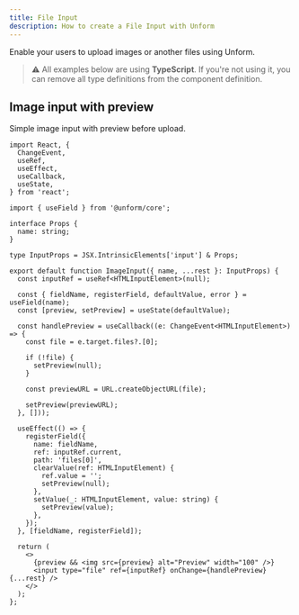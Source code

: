 ```yaml
---
title: File Input
description: How to create a File Input with Unform
---
```


Enable your users to upload images or another files using Unform.

> ⚠️ All examples below are using **TypeScript**. If you're not using it, you can remove all type definitions from the component definition.

## Image input with preview

Simple image input with preview before upload.

```tsx
import React, {
  ChangeEvent,
  useRef,
  useEffect,
  useCallback,
  useState,
} from 'react';

import { useField } from '@unform/core';

interface Props {
  name: string;
}

type InputProps = JSX.IntrinsicElements['input'] & Props;

export default function ImageInput({ name, ...rest }: InputProps) {
  const inputRef = useRef<HTMLInputElement>(null);

  const { fieldName, registerField, defaultValue, error } = useField(name);
  const [preview, setPreview] = useState(defaultValue);

  const handlePreview = useCallback((e: ChangeEvent<HTMLInputElement>) => {
    const file = e.target.files?.[0];

    if (!file) {
      setPreview(null);
    }

    const previewURL = URL.createObjectURL(file);

    setPreview(previewURL);
  }, []));

  useEffect(() => {
    registerField({
      name: fieldName,
      ref: inputRef.current,
      path: 'files[0]',
      clearValue(ref: HTMLInputElement) {
        ref.value = '';
        setPreview(null);
      },
      setValue(_: HTMLInputElement, value: string) {
        setPreview(value);
      },
    });
  }, [fieldName, registerField]);

  return (
    <>
      {preview && <img src={preview} alt="Preview" width="100" />}
      <input type="file" ref={inputRef} onChange={handlePreview} {...rest} />
    </>
  );
};
```
